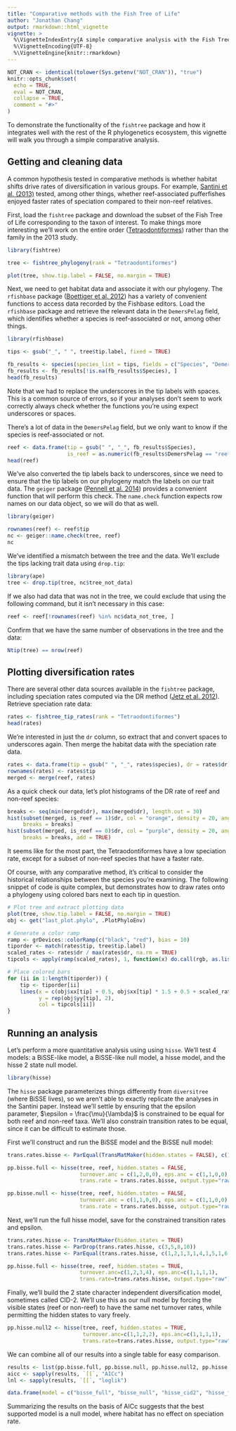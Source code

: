 ```yaml
---
title: "Comparative methods with the Fish Tree of Life"
author: "Jonathan Chang"
output: rmarkdown::html_vignette
vignette: >
  %\VignetteIndexEntry{A simple comparative analysis with the Fish Tree of Life}
  %\VignetteEncoding{UTF-8}
  %\VignetteEngine{knitr::rmarkdown}
---
```


```r
NOT_CRAN <- identical(tolower(Sys.getenv("NOT_CRAN")), "true")
knitr::opts_chunk$set(
  echo = TRUE,
  eval = NOT_CRAN,
  collapse = TRUE,
  comment = "#>"
)
```

To demonstrate the functionality of the `fishtree` package and how it integrates well with the rest of the R phylogenetics ecosystem, this vignette will walk you through a simple comparative analysis.


## Getting and cleaning data

A common hypothesis tested in comparative methods is whether habitat shifts drive rates of diversification in various groups. For example, [Santini et al. (2013)](https://doi.org/10.1111/jeb.12112) tested, among other things, whether reef-associated pufferfishes enjoyed faster rates of speciation compared to their non-reef relatives.

First, load the `fishtree` package and download the subset of the Fish Tree of Life corresponding to the taxon of interest. To make things more interesting we'll work on the entire order ([Tetraodontiformes](https://fishtreeoflife.org/taxonomy/order/Tetraodontiformes/)) rather than the family in the 2013 study.

```r
library(fishtree)

tree <- fishtree_phylogeny(rank = "Tetraodontiformes")

plot(tree, show.tip.label = FALSE, no.margin = TRUE)
```

Next, we need to get habitat data and associate it with our phylogeny. The `rfishbase` package ([Boettiger et al. 2012](https://doi.org/10.1111/j.1095-8649.2012.03464.x)) has a variety of convenient functions to access data recorded by the Fishbase editors. Load the `rfishbase` package and retrieve the relevant data in the `DemersPelag` field, which identifies whether a species is reef-associated or not, among other things.

```r
library(rfishbase)

tips <- gsub("_", " ", tree$tip.label, fixed = TRUE)

fb_results <- species(species_list = tips, fields = c("Species", "DemersPelag"))
fb_results <- fb_results[!is.na(fb_results$Species), ]
head(fb_results)
```

Note that we had to replace the underscores in the tip labels with spaces. This is a common source of errors, so if your analyses don't seem to work correctly always check whether the functions you're using expect underscores or spaces.

There's a lot of data in the `DemersPelag` field, but we only want to know if the species is reef-associated or not.

```r
reef <- data.frame(tip = gsub(" ", "_", fb_results$Species),
                   is_reef = as.numeric(fb_results$DemersPelag == "reef-associated"))
head(reef)
```

We've also converted the tip labels back to underscores, since we need to ensure that the tip labels on our phylogeny match the labels on our trait data. The `geiger` package ([Pennell et al. 2014](https://doi.org/10.1093/bioinformatics/btu181)) provides a convenient function that will perform this check. The `name.check` function expects row names on our data object, so we will do that as well.

```r
library(geiger)

rownames(reef) <- reef$tip
nc <- geiger::name.check(tree, reef)
nc
```

We've identified a mismatch between the tree and the data. We'll exclude the tips lacking trait data using `drop.tip`:

```r
library(ape)
tree <- drop.tip(tree, nc$tree_not_data)
```

If we also had data that was not in the tree, we could exclude that using the following command, but it isn't necessary in this case:

```r
reef <- reef[!rownames(reef) %in% nc$data_not_tree, ]
```

Confirm that we have the same number of observations in the tree and the data:

```r
Ntip(tree) == nrow(reef)
```

## Plotting diversification rates

There are several other data sources available in the `fishtree` package, including speciation rates computed via the DR method ([Jetz et al. 2012](https://doi.org/10.1038/nature11631)). Retrieve speciation rate data:

```r
rates <- fishtree_tip_rates(rank = "Tetraodontiformes")
head(rates)
```

We're interested in just the `dr` column, so extract that and convert spaces to underscores again. Then merge the habitat data with the speciation rate data.

```r
rates <- data.frame(tip = gsub(" ", "_", rates$species), dr = rates$dr)
rownames(rates) <- rates$tip
merged <- merge(reef, rates)
```

As a quick check our data, let's plot histograms of the DR rate of reef and non-reef species:

```r
breaks <- seq(min(merged$dr), max(merged$dr), length.out = 30)
hist(subset(merged, is_reef == 1)$dr, col = "orange", density = 20, angle = 135,
     breaks = breaks)
hist(subset(merged, is_reef == 0)$dr, col = "purple", density = 20, angle = 45,
     breaks = breaks, add = TRUE)
```

It seems like for the most part, the Tetraodontiformes have a low speciation rate, except for a subset of non-reef species that have a faster rate.

Of course, with any comparative method, it's critical to consider the historical relationships between the species you're examining. The following snippet of code is quite complex, but demonstrates how to draw rates onto a phylogeny using colored bars next to each tip in question.

```r
# Plot tree and extract plotting data
plot(tree, show.tip.label = FALSE, no.margin = TRUE)
obj <- get("last_plot.phylo", .PlotPhyloEnv)

# Generate a color ramp
ramp <- grDevices::colorRamp(c("black", "red"), bias = 10)
tiporder <- match(rates$tip, tree$tip.label)
scaled_rates <- rates$dr / max(rates$dr, na.rm = TRUE)
tipcols <- apply(ramp(scaled_rates), 1, function(x) do.call(rgb, as.list(x / 255)))

# Place colored bars
for (ii in 1:length(tiporder)) {
    tip <- tiporder[ii]
    lines(x = c(obj$xx[tip] + 0.5, obj$xx[tip] * 1.5 + 0.5 + scaled_rates[ii]),
          y = rep(obj$yy[tip], 2),
          col = tipcols[ii])
}
```


## Running an analysis

Let's perform a more quantitative analysis using using `hisse`. We'll test 4 models: a BiSSE-like model, a BiSSE-like null model, a hisse model, and the hisse 2 state null model.

```r
library(hisse)
```

The `hisse` package parameterizes things differently from `diversitree` (where BiSSE lives), so we aren't able to exactly replicate the analyses in the Santini paper. Instead we'll settle by ensuring that the epsilon parameter, $\epsilon = \frac{\mu}{\lambda}$ is constrained to be equal for both reef and non-reef taxa. We'll also constrain transition rates to be equal, since it can be difficult to estimate those.

First we'll construct and run the BiSSE model and the BiSSE null model:

```r
trans.rates.bisse <- ParEqual(TransMatMaker(hidden.states = FALSE), c(1, 2))

pp.bisse.full <- hisse(tree, reef, hidden.states = FALSE,
                       turnover.anc = c(1,2,0,0), eps.anc = c(1,1,0,0),
                       trans.rate = trans.rates.bisse, output.type="raw")

pp.bisse.null <- hisse(tree, reef, hidden.states = FALSE,
                       turnover.anc = c(1,1,0,0), eps.anc = c(1,1,0,0),
                       trans.rate = trans.rates.bisse, output.type="raw")
```

Next, we'll run the full hisse model, save for the constrained transition rates and epsilon.

```r
trans.rates.hisse <- TransMatMaker(hidden.states = TRUE)
trans.rates.hisse <- ParDrop(trans.rates.hisse, c(3,5,8,10))
trans.rates.hisse <- ParEqual(trans.rates.hisse, c(1,2,1,3,1,4,1,5,1,6,1,7,1,8))

pp.hisse.full <- hisse(tree, reef, hidden.states = TRUE,
                       turnover.anc=c(1,2,3,4), eps.anc=c(1,1,1,1),
                       trans.rate=trans.rates.hisse, output.type="raw")
```

Finally, we'll build the 2 state character independent diversification model, sometimes called CID-2. We'll use this as our null model by forcing the visible states (reef or non-reef) to have the same net turnover rates, while permitting the hidden states to vary freely.

```r
pp.hisse.null2 <- hisse(tree, reef, hidden.states = TRUE,
                        turnover.anc=c(1,1,2,2), eps.anc=c(1,1,1,1),
                        trans.rate=trans.rates.hisse, output.type="raw")
```

We can combine all of our results into a single table for easy comparison.

```r
results <- list(pp.bisse.full, pp.bisse.null, pp.hisse.null2, pp.hisse.full)
aicc <- sapply(results, `[[`, "AICc")
lnl <- sapply(results, `[[`, "loglik")

data.frame(model = c("bisse_full", "bisse_null", "hisse_cid2", "hisse_full"), aicc, lnl)
```

Summarizing the results on the basis of AICc suggests that the best supported model is a null model, where habitat has no effect on speciation rate.
